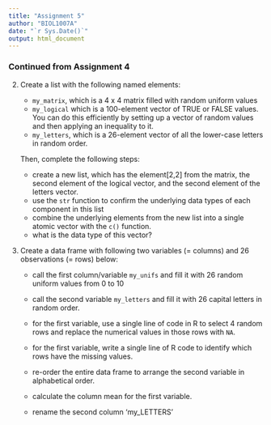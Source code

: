 ```yaml
---
title: "Assignment 5"
author: "BIOL1007A"
date: "`r Sys.Date()`"
output: html_document
---
```

### Continued from Assignment 4
  
2. Create a list with the following named elements:
    - `my_matrix`, which is a 4 x 4 matrix filled with random uniform values
    - `my_logical` which is a 100-element vector of TRUE or FALSE values. You can do this efficiently by setting up a vector of random values and then applying an inequality to it.
    - `my_letters`, which is a 26-element vector of all the lower-case letters in random order.  
      
    Then, complete the following steps:
    
    - create a new list, which has the element[2,2] from the matrix, the second element of the logical vector, and the second element of the letters vector.
    - use the `str` function to confirm the underlying data types of each component in this list
    - combine the underlying elements from the new list into a single atomic vector with the `c()` function.
    - what is the data type of this vector?


3. Create a data frame with following two variables (= columns) and 26 observations (= rows) below:

    - call the first column/variable `my_unifs` and fill it with 26 random uniform values from 0 to 10

    - call the second variable `my_letters` and fill it with 26 capital letters in random order.

    - for the first variable, use a single line of code in R to select 4 random rows and replace the numerical values in those rows with `NA`.  

    - for the first variable, write a single line of R code to identify which rows have the missing values.  
    - re-order the entire data frame to arrange the second variable in alphabetical order. 
    - calculate the column mean for the first variable.  
    - rename the second column 'my_LETTERS' 